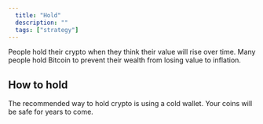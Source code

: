 ```yaml
---
  title: "Hold"
  description: ""
  tags: ["strategy"]
---
```


People hold their crypto when they think their value will rise over time. Many people hold Bitcoin to prevent their wealth from losing value to inflation.

## How to hold

The recommended way to hold crypto is using a cold wallet. Your coins will be safe for years to come.
